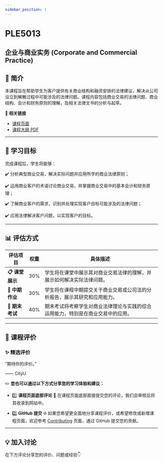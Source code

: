 ```yaml
---
sidebar_position: 1
---
```


# PLE5013
## 企业与商业实务 (Corporate and Commercial Practice)

## **📘 简介**
本课程旨在帮助学生为客户提供有关商业结构和融资安排的法律建议，解决从公司设立到解散过程中可能涉及的法律问题。课程内容包括商业交易的法律问题、商业结构、会计和财务原则的理解，及相关法律文书的分析与起草。

🔗 **相关链接**
- [课程页面](https://www.cityu.edu.hk/catalogue/pg/202425/course/PLE5013.htm)
- [课程大纲 PDF](https://www.cityu.edu.hk/catalogue/pg/202425/course/PLE5013.pdf)

---

## **🎯 学习目标**

完成课程后，学生将能够：

✔️ 分析典型商业交易，解决实际问题并应用所学的商业法律原则；

✔️ 运用商业客户的术语讨论商业交易，并掌握商业交易中的基本会计和财务原理；

✔️ 了解商业客户的需求，识别并处理实现客户目标可能涉及的法律问题；

✔️ 应用法律解决客户问题，以实现客户的目标。

---

## **📊 评估方式**

| **评估项目**          | **权重** | **具体描述**                                                                                       |
|----------------------|---------|---------------------------------------------------------------------------------------------------|
| **📋 课堂展示**       | 30%     | 学生将在课堂中展示其对商业交易法律的理解，并展示如何解决实际法律问题。                       |
| **📂 中期作业**       | 30%     | 学生将在课程中期提交关于商业交易或公司法的分析报告，展示其研究和应用能力。                    |
| **📂 期末考试**       | 40%     | 期末考试将考察学生对商业法律理论与实践的综合运用能力，特别是在商业交易中的应用。               |

---

## **💬 课程评价**

### ✨ **精选评价**
<div className={commentStyles.commentBox}>
    <p className={commentStyles.commentText}>
        “期待你的评价。”
    </p>
    <p className={commentStyles.commentAuthor}>—— CityU</p>
</div>

✏️ **您也可以通过以下方式分享您的学习体验和建议：**

- 1️⃣ **课程页面底部评论**
💬 在课程页面底部直接提交您的评论，我们会审核后将其收录到网站中。

- 2️⃣ **GitHub 提交**
🌐 如果您希望更全面地分享课程评价，或希望修改或新增课程页面，欢迎参考 [Contributing](https://penjc.github.io/CityU/contributing) 页面，通过 GitHub 提交您的贡献。

---

## **💡 加入讨论**

在下方评论分享您的评价、问题或经验👇
<Utterances />